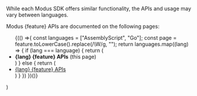 <Note>
  <p>While each Modus SDK offers similar functionality, the APIs and usage may vary between languages.</p>
  <p>Modus {feature} APIs are documented on the following pages:</p>
  <ul>
  {(() =>{
    const languages = ["AssemblyScript", "Go"];
    const page = feature.toLowerCase().replace(/\W/g, "");
    return languages.map((lang) => {
      if (lang === language) {
        return (
          <li><b>{lang} {feature} APIs</b> (this page)</li>
        )
      } else {
        return (
          <li><a href={`../${lang.toLowerCase()}/${page}`}>{lang} {feature} APIs</a></li>
        )
      }
    })
  })()}
  </ul>
</Note>
)
